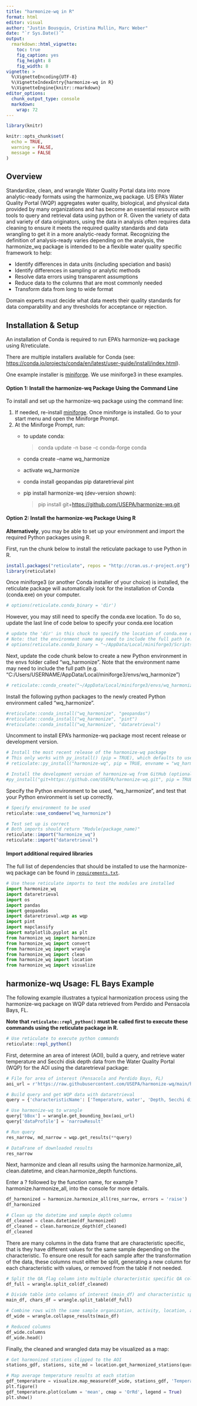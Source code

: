 ```yaml
---
title: "harmonize-wq in R"
format: html
editor: visual
author: "Justin Bousquin, Cristina Mullin, Marc Weber"
date: "`r Sys.Date()`"
output: 
  rmarkdown::html_vignette:
    toc: true
    fig_caption: yes
    fig_height: 8
    fig_width: 8
vignette: >
  %\VignetteEncoding{UTF-8}
  %\VignetteIndexEntry{harmonize-wq in R}
  %\VignetteEngine{knitr::rmarkdown}
editor_options:
  chunk_output_type: console
  markdown:
    wrap: 72
---
```


```r
library(knitr)

knitr::opts_chunk$set(
  echo = TRUE,
  warning = FALSE,
  message = FALSE
)
```

## Overview

Standardize, clean, and wrangle Water Quality Portal data into more
analytic-ready formats using the harmonize_wq package. US EPA's Water
Quality Portal (WQP) aggregates water quality, biological, and physical
data provided by many organizations and has become an essential resource
with tools to query and retrieval data using python or R. Given the
variety of data and variety of data originators, using the data in
analysis often requires data cleaning to ensure it meets the required
quality standards and data wrangling to get it in a more analytic-ready
format. Recognizing the definition of analysis-ready varies depending on
the analysis, the harmonize_wq package is intended to be a flexible
water quality specific framework to help:

-   Identify differences in data units (including speciation and basis)
-   Identify differences in sampling or analytic methods
-   Resolve data errors using transparent assumptions
-   Reduce data to the columns that are most commonly needed
-   Transform data from long to wide format

Domain experts must decide what data meets their quality standards for
data comparability and any thresholds for acceptance or rejection.

## Installation & Setup

An installation of Conda is required to run EPA's harmonize-wq package
using R/reticulate.

There are multiple installers available for Conda (see:
<https://conda.io/projects/conda/en/latest/user-guide/install/index.html>).

One example installer is
[miniforge](https://github.com/conda-forge/miniforge). We use miniforge3
in these examples.

#### Option 1: Install the harmonize-wq Package Using the Command Line

To install and set up the harmonize-wq package using the command line:

1.  If needed, re-install
    [miniforge](https://github.com/conda-forge/miniforge). Once
    miniforge is installed. Go to your start menu and open the Miniforge
    Prompt.
2.  At the Miniforge Prompt, run:
    -   to update conda:

        > conda update -n base -c conda-forge conda

    -   conda create --name wq_harmonize

    -   activate wq_harmonize

    -   conda install geopandas pip dataretrieval pint

    -   pip install harmonize-wq (dev-version shown):

        > pip install git+<https://github.com/USEPA/harmonize-wq.git>

#### Option 2: Install the harmonize-wq Package Using R

**Alternatively**, you may be able to set up your environment and import
the required Python packages using R.

First, run the chunk below to install the reticulate package to use
Python in R.

```r
install.packages("reticulate", repos = "http://cran.us.r-project.org")
library(reticulate)
```

Once miniforge3 (or another Conda installer of your choice) is
installed, the reticulate package will automatically look for the
installation of Conda (conda.exe) on your computer.

```r
# options(reticulate.conda_binary = 'dir')
```

However, you may still need to specify the conda.exe location. To do so,
update the last line of code below to specify your conda.exe location

```r
# update the 'dir' in this chuck to specify the location of conda.exe on your computer
# Note: that the environment name may need to include the full path (e.g. "C:/Users/USERNAME/AppData/Local/miniforge3/Scripts/conda.exe")
# options(reticulate.conda_binary = "~/AppData/Local/miniforge3/Scripts/conda.exe")
```

Next, update the code chunk below to create a new Python environment in
the envs folder called "wq_harmonize". Note that the environment name
may need to include the full path (e.g.
"C:/Users/USERNAME/AppData/Local/miniforge3/envs/wq_harmonize")

```r
# reticulate::conda_create("~/AppData/Local/miniforge3/envs/wq_harmonize")
```

Install the following python packages to the newly created Python
environment called "wq_harmonize".

```r
#reticulate::conda_install("wq_harmonize", "geopandas")
#reticulate::conda_install("wq_harmonize", "pint")
#reticulate::conda_install("wq_harmonize", "dataretrieval")
```

Uncomment to install EPA's harmonize-wq package most recent release or
development version.

```r
# Install the most recent release of the harmonize-wq package
# This only works with py_install() (pip = TRUE), which defaults to use virtualenvs
# reticulate::py_install("harmonize-wq", pip = TRUE, envname = "wq_harmonize")

# Install the development version of harmonize-wq from GitHub (optional)
#py_install("git+https://github.com/USEPA/harmonize-wq.git", pip = TRUE, envname = "wq_harmonize")
```

Specify the Python environment to be used, "wq_harmonize", and test that
your Python environment is set up correctly.

```r
# Specify environment to be used
reticulate::use_condaenv("wq_harmonize")

# Test set up is correct
# Both imports should return "Module(package_name)"
reticulate::import("harmonize_wq")
reticulate::import("dataretrieval")
```

#### Import additional required libraries

The full list of dependencies that should be installed to use the
harmonize-wq package can be found in
[`requirements.txt`](https://github.com/USEPA/harmonize-wq/blob/new_release_0-3-8/requirements.txt).

```python
# Use these reticulate imports to test the modules are installed
import harmonize_wq
import dataretrieval
import os
import pandas
import geopandas
import dataretrieval.wqp as wqp
import pint
import mapclassify
import matplotlib.pyplot as plt
from harmonize_wq import harmonize
from harmonize_wq import convert
from harmonize_wq import wrangle
from harmonize_wq import clean
from harmonize_wq import location
from harmonize_wq import visualize
```

## harmonize-wq Usage: FL Bays Example

The following example illustrates a typical harmonization process using
the harmonize-wq package on WQP data retrieved from Perdido and
Pensacola Bays, FL.

**Note that `reticulate::repl_python()` must be called first to execute
these commands using the reticulate package in R.**

```r
# Use reticulate to execute python commands
reticulate::repl_python()
```

First, determine an area of interest (AOI), build a query, and retrieve
water temperature and Secchi disk depth data from the Water Quality
Portal (WQP) for the AOI using the dataretrieval package:

```python
# File for area of interest (Pensacola and Perdido Bays, FL)
aoi_url = r'https://raw.githubusercontent.com/USEPA/harmonize-wq/main/harmonize_wq/tests/data/PPBays_NCCA.geojson'

# Build query and get WQP data with dataretrieval
query = {'characteristicName': ['Temperature, water', 'Depth, Secchi disk depth',]}

# Use harmonize-wq to wrangle
query['bBox'] = wrangle.get_bounding_box(aoi_url)
query['dataProfile'] = 'narrowResult'

# Run query
res_narrow, md_narrow = wqp.get_results(**query)

# DataFrane of downloaded results
res_narrow
```

Next, harmonize and clean all results using the harmonize.harmonize_all,
clean.datetime, and clean.harmonize_depth functions.

Enter a ? followed by the function name, for example
?harmonize.harmonize_all, into the console for more details.

```python
df_harmonized = harmonize.harmonize_all(res_narrow, errors = 'raise')
df_harmonized

# Clean up the datetime and sample depth columns
df_cleaned = clean.datetime(df_harmonized)
df_cleaned = clean.harmonize_depth(df_cleaned)
df_cleaned
```

There are many columns in the data frame that are characteristic
specific, that is they have different values for the same sample
depending on the characteristic. To ensure one result for each sample
after the transformation of the data, these columns must either be
split, generating a new column for each characteristic with values, or
removed from the table if not needed.

```python
# Split the QA_flag column into multiple characteristic specific QA columns
df_full = wrangle.split_col(df_cleaned)

# Divide table into columns of interest (main_df) and characteristic specific metadata (chars_df)
main_df, chars_df = wrangle.split_table(df_full)

# Combine rows with the same sample organization, activity, location, and datetime
df_wide = wrangle.collapse_results(main_df)

# Reduced columns
df_wide.columns
df_wide.head()
```

Finally, the cleaned and wrangled data may be visualized as a map:

```python
# Get harmonized stations clipped to the AOI
stations_gdf, stations, site_md = location.get_harmonized_stations(query, aoi=aoi_url)

# Map average temperature results at each station
gdf_temperature = visualize.map_measure(df_wide, stations_gdf, 'Temperature')
plt.figure()
gdf_temperature.plot(column = 'mean', cmap = 'OrRd', legend = True)
plt.show()
```
